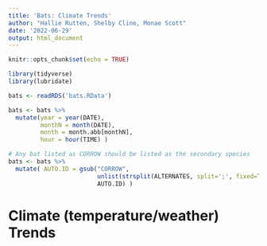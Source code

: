 ```yaml
---
title: 'Bats: Climate Trends'
author: "Hallie Rutten, Shelby Cline, Monae Scott"
date: '2022-06-29'
output: html_document
---
```


```r
knitr::opts_chunk$set(echo = TRUE)

library(tidyverse)
library(lubridate)

bats <- readRDS('bats.RData')

bats <- bats %>% 
  mutate(year = year(DATE), 
         monthN = month(DATE),
         month = month.abb[monthN],
         hour = hour(TIME) )

# Any bat listed as CORROW should be listed as the secondary species
bats <- bats %>% 
  mutate( AUTO.ID = gsub("CORROW", 
                         unlist(strsplit(ALTERNATES, split=';', fixed=TRUE))[1],
                         AUTO.ID) )
```

# Climate (temperature/weather) Trends
